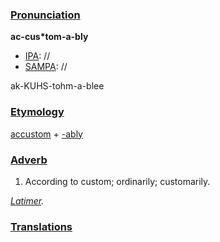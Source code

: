 ===[[Pronunciation]]===

'''ac-cus*tom-a-bly'''
*[[IPA]]: //
*[[SAMPA]]: //
ak-KUHS-tohm-a-blee
===[[Etymology]]===

[[accustom]] + [[-ably]]
===[[Adverb]]=== 

#According to custom; ordinarily; customarily.

''[[Latimer]].''
===[[Translations]]===